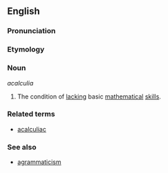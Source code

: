 ==English==

===Pronunciation===
{{pronstub}}

===Etymology===
{{etystub}}

===Noun===
''acalculia''

# The condition of [[lack|lacking]] basic [[mathematics|mathematical]] [[skill]]s.

===Related terms===
* [[acalculiac]]

===See also===
* [[agrammaticism]]